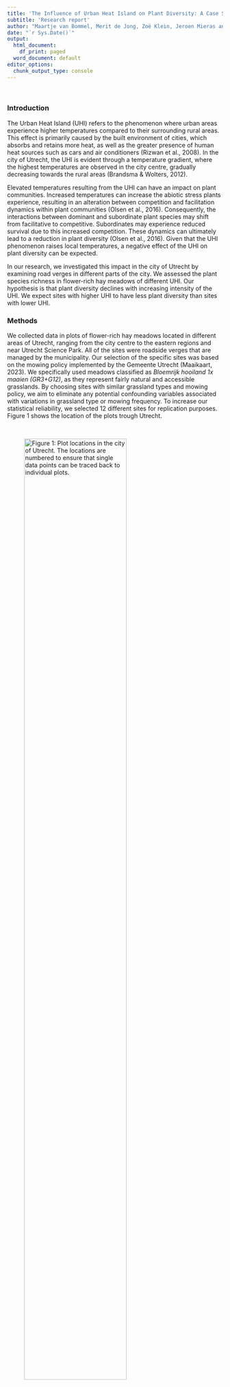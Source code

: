 ---
title: 'The Influence of Urban Heat Island on Plant Diversity: A Case Study in Utrecht'
subtitle: 'Research report'
author: "Maartje van Bommel, Merit de Jong, Zoë Klein, Jeroen Mieras and Mees Torn"
date: "`r Sys.Date()`"
output:
  html_document:
    df_print: paged
  word_document: default
editor_options:
  chunk_output_type: console
---

<br>

### Introduction

The Urban Heat Island (UHI) refers to the phenomenon where urban areas experience higher temperatures compared to their surrounding rural areas. This effect is primarily caused by the built environment of cities, which absorbs and retains more heat, as well as the greater presence of human heat sources such as cars and air conditioners (Rizwan et al., 2008). In the city of Utrecht, the UHI is evident through a temperature gradient, where the highest temperatures are observed in the city centre, gradually decreasing towards the rural areas (Brandsma & Wolters, 2012). 

Elevated temperatures resulting from the UHI can have an impact on plant communities. Increased temperatures can increase the abiotic stress plants experience, resulting in an alteration between competition and facilitation dynamics within plant communities (Olsen et al., 2016). Consequently, the interactions between dominant and subordinate plant species may shift from facilitative to competitive. Subordinates may experience reduced survival due to this increased competition. These dynamics can ultimately lead to a reduction in plant diversity (Olsen et al., 2016). Given that the UHI phenomenon raises local temperatures, a negative effect of the UHI on plant diversity can be expected.  

In our research, we investigated this impact in the city of Utrecht by examining road verges in different parts of the city. We assessed the plant species richness in flower-rich hay meadows of different UHI. Our hypothesis is that plant diversity declines with increasing intensity of the UHI. We expect sites with higher UHI to have less plant diversity than sites with lower UHI.

### Methods

We collected data in plots of flower-rich hay meadows located in different areas of Utrecht, ranging from the city centre to the eastern regions and near Utrecht Science Park. All of the sites were roadside verges that are managed by the municipality. Our selection of the specific sites was based on the mowing policy implemented by the Gemeente Utrecht (Maaikaart, 2023). We  specifically used meadows classified as *Bloemrijk hooiland 1x maaien (GR3+G12)*, as they represent fairly natural and accessible grasslands. By choosing sites with similar grassland types and mowing policy, we aim to eliminate any potential confounding variables associated with variations in grassland type or mowing frequency. To increase our statistical reliability, we  selected 12 different sites for replication purposes. Figure 1 shows the location of the plots trough Utrecht.

<br>

![Figure 1: Plot locations in the city of Utrecht. The locations are numbered to ensure that single data points can be traced back to individual plots.](Plotlocaties.png){width=75%}

<br>

The number of plant species were determined using morphological differences. Specifically, we visually identified and counted the number of species present within a 1x1 meter plot at each site. To reduce biases, the plots within each site were carefully selected to be representative of the overall plant diversity at the site.
For each plot, we determined the intensity of the UHI at that location. For this, we used the report of Brandsma and Wolters (2012) on the UHI effect in Utrecht. This report contains a figure of the modelled UHI effect in the city and its surroundings (Figure 1). Using the colour scale, we assessed the UHI for each site.
<br>

![Figure 2: Spatial distribution of the mean night-time UHI intensity relative to the background temperature of the surrounding rural areas. The black curve represents the transect along which the measurements were taken. Retrieved from Brandsma & Wolters (2012).](Warmtekaart.jpg){width=75%}

<br>

### Results - statistical analysis

<br>

#### The data set

##### Data import

The data is given in the file "Data UHI". We import it into a data frame which we call "Data".
```{r}
Data <- read.csv("Data UHI.csv",  sep=";")
Data
```

We examine the structure of the data set.
```{r}
str(Data)
```

The data set contains three vectors: "Plot" specifies the plot number; "UHI", specifies the intensity of the urban heat island and "Diversiteit", contains count data of the total number of plant species of each plot.

We calculate some descriptive statistics.
```{r}
summary(Data)
sd(Data$Diversiteit) ## Standard deviation of Diversiteit
```

We can also summarize these statistics in a boxplot:
```{r fig.width=5, message=FALSE, warning=FALSE}
library(ggplot2)  ## Load package which contains the function ggplot

ggplot(Data, aes(factor(0), Diversiteit)) +
  geom_boxplot(width = 0.4) +
  geom_jitter(width = 0.08) +  ## Add jittered data points
  labs(title = "Plant diversity",
       y = expression("Amount of plant species" ~ ("m"^-2)),
       x = "") + 
   theme_bw() +
  scale_x_discrete(breaks = seq(0, 2, by = 0.2),
                     labels = function(x) ifelse(x == 0, "", x)) +
  scale_y_continuous(breaks = seq(6, 19, by = 2),
                     labels = seq(6, 19, by = 2))
```


##### Data visualization

We now plot Diversiteit along UHI.
```{r message=FALSE, warning=FALSE}
ggplot(Data, aes(x = UHI, y = Diversiteit)) +
  geom_point() +
  labs(title = "Plant diversity along UHI",
       y = expression("Amount of plant species" ~ ("m"^-2)),
       x = "Urban Heat Island (UHI)") +
  theme_bw() +
  scale_x_continuous(breaks = seq(0, 2, by = 0.2),
                     labels = seq(0, 2, by = 0.2)) +
  scale_y_continuous(breaks = seq(6, 19, by = 4),
                     labels = seq(6, 19, by = 4))
```

<br>

#### Analysis

For our analysis, we will use a generalized linear model with Poisson error distribution and a log link function, which is best suited for count data. We account for overdispersion by using a quasi-poisson regression.
```{r}
Result_glm <- glm(Diversiteit ~ UHI, family= quasipoisson(link = 'log'), data=Data)

summary <- summary(Result_glm)
summary
```

We extract the slope of the regression with 95% confidence interval and the p-value.
```{r message=FALSE, warning=FALSE}
summary$coefficients[2,1] ## Slope of the regression
confint(Result_glm)[2,] ## Confidence interval for the regression slope
summary$coefficients[2,4] ## Pr(>|t) for the regression slope
```

We plot Diversiteit along UHI, adding a regression slope with 95% confidence interval using the right glm model.

```{r message=FALSE, warning=FALSE}
ggplot(Data, aes(x = UHI, y = Diversiteit)) +
  geom_point() +
  geom_smooth(method=glm,  method.args=list(family = quasipoisson(link = 'log'))) +
  labs(title = "Plant diversity along UHI",
       y = expression("Amount of plant species" ~ ("m"^-2)),
       x = "Urban Heat Island (UHI)") +
  theme_bw() +
  scale_x_continuous(breaks = seq(0, 2, by = 0.2),
                     labels = seq(0, 2, by = 0.2)) +
  scale_y_continuous(breaks = seq(6, 19, by = 4),
                     labels = seq(6, 19, by = 4))
```

<br>

### Conclusion

We can conclude that there is no significant relationship at the 95% confidence level between the number of plant species per plot and intensity of the Urban Heat Island (slope and 95% CIs = -0.31 (-0.71 - 0.087, p = 0.154). However, our results do show a trend towards lower species richness with increasing UHI. This is what we would have expected if increasing temperatures do change the interactions between plant species from being facilitative to competitive. Future research can collect more data to find a significant result. We still cannot say, however, that there is a causal relationship between plant species richness and UHI, as we conducted an observational study and UHI was not directly manipulated. Other factors, like nitrogen emissions, water availability and other soil characteristics would likely also differ between different parts of the city of Utrecht and have an effect on the measured differences in plant diversity.

<br>

### References

Brandsma, T., & Wolters, D. (2012). Measurement and Statistical Modeling of the Urban Heat Island of the City of Utrecht (the Netherlands). Journal of Applied Meteorology and Climatology, 51(6), 1046–1060. https://doi.org/10.1175/JAMC-D-11-0206.1

Maaikaart. (03-2023). Retrieved 1 June 2023, from https://gu-geo.maps.arcgis.com/apps/webappviewer/index.html?id=7373671535e8426f8945113a9ee8e97d

Olsen, S. L., Töpper, J. P., Skarpaas, O., Vandvik, V., & Klanderud, K. (2016). From facilitation to competition: Temperature-driven shift in dominant plant interactions affects population dynamics in seminatural grasslands. Global Change Biology, 22(5), 1915–1926. https://doi.org/10.1111/gcb.13241

Rizwan, A. M., Dennis, L. Y. C., & Liu, C. (2008). A review on the generation, determination and mitigation of Urban Heat Island. Journal of Environmental Sciences, 20(1), 120–128. https://doi.org/10.1016/S1001-0742(08)60019-4




